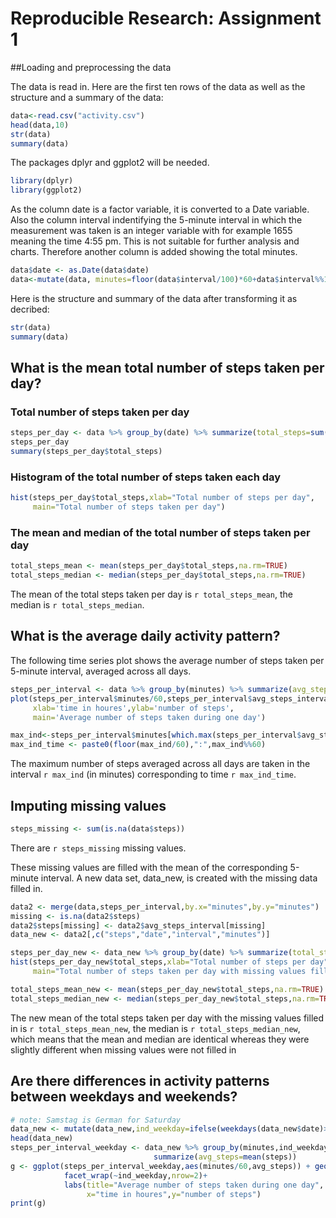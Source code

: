 # Reproducible Research: Assignment 1

##Loading and preprocessing the data

The data is read in. Here are the first ten rows of the data as well as the structure and a summary of the data:
```r
data<-read.csv("activity.csv")
head(data,10)
str(data)
summary(data)
```

The packages dplyr and ggplot2 will be needed.

```r
library(dplyr)
library(ggplot2)
```

As the column date is a factor variable, it is converted to a Date variable. Also the column interval indentifying the 5-minute interval in which the measurement was taken is an integer variable with for example 1655 meaning the time 4:55 pm. This is not suitable for further analysis and charts. Therefore another column is added showing the total minutes.

```r
data$date <- as.Date(data$date)
data<-mutate(data, minutes=floor(data$interval/100)*60+data$interval%%100)
```

Here is the structure and summary of the data after transforming it as decribed:
```r
str(data)
summary(data)
```


## What is the mean total number of steps taken per day?

### Total number of steps taken per day
```r
steps_per_day <- data %>% group_by(date) %>% summarize(total_steps=sum(steps))
steps_per_day
summary(steps_per_day$total_steps)
```

### Histogram of the total number of steps taken each day

``` r
hist(steps_per_day$total_steps,xlab="Total number of steps per day", 
     main="Total number of steps taken per day")
```

### The mean and median of the total number of steps taken per day

``` r
total_steps_mean <- mean(steps_per_day$total_steps,na.rm=TRUE)
total_steps_median <- median(steps_per_day$total_steps,na.rm=TRUE)
```
The mean of the total steps taken per day is `r total_steps_mean`, the median is 
`r total_steps_median`.

## What is the average daily activity pattern?

The following time series plot shows the average number of steps taken per 5-minute interval, averaged across all days.

```r
steps_per_interval <- data %>% group_by(minutes) %>% summarize(avg_steps_interval=mean(steps,na.rm=TRUE))
plot(steps_per_interval$minutes/60,steps_per_interval$avg_steps_interval,type='l',
     xlab='time in houres',ylab='number of steps',
     main='Average number of steps taken during one day')
```

```r
max_ind<-steps_per_interval$minutes[which.max(steps_per_interval$avg_steps_interval)]
max_ind_time <- paste0(floor(max_ind/60),":",max_ind%%60)
```
The maximum number of steps averaged across all days are taken in the interval `r max_ind` (in minutes) corresponding to time `r max_ind_time `.

## Imputing missing values

```r
steps_missing <- sum(is.na(data$steps))
```

There are `r steps_missing` missing values. 

These missing values are filled with the mean of the corresponding 5-minute interval. A new data set, data_new, is created with the missing data filled in.

```r
data2 <- merge(data,steps_per_interval,by.x="minutes",by.y="minutes")
missing <- is.na(data2$steps)
data2$steps[missing] <- data2$avg_steps_interval[missing]
data_new <- data2[,c("steps","date","interval","minutes")]
```
```r
steps_per_day_new <- data_new %>% group_by(date) %>% summarize(total_steps=sum(steps))
hist(steps_per_day_new$total_steps,xlab="Total number of steps per day", 
     main="Total number of steps taken per day with missing values filled in")

```
```r
total_steps_mean_new <- mean(steps_per_day_new$total_steps,na.rm=TRUE)
total_steps_median_new <- median(steps_per_day_new$total_steps,na.rm=TRUE)
```
The new mean of the total steps taken per day with the missing values filled in is `r total_steps_mean_new`, the median is `r total_steps_median_new`, which means that the mean and median are identical whereas they were slightly different when missing values were not filled in

## Are there differences in activity patterns between weekdays and weekends?

```r
# note: Samstag is German for Saturday
data_new <- mutate(data_new,ind_weekday=ifelse(weekdays(data_new$date)>="Samstag","weekend","weekday"))
head(data_new)
steps_per_interval_weekday <- data_new %>% group_by(minutes,ind_weekday) %>% 
                                summarize(avg_steps=mean(steps)) 
g <- ggplot(steps_per_interval_weekday,aes(minutes/60,avg_steps)) + geom_line()+
            facet_wrap(~ind_weekday,nrow=2)+
            labs(title="Average number of steps taken during one day",
                 x="time in houres",y="number of steps")
print(g)
```